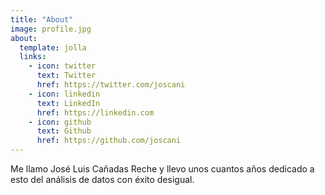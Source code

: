 ```yaml
---
title: "About"
image: profile.jpg
about:
  template: jolla
  links:
    - icon: twitter
      text: Twitter
      href: https://twitter.com/joscani
    - icon: linkedin
      text: LinkedIn
      href: https://linkedin.com
    - icon: github
      text: Github
      href: https://github.com/joscani
---
```


Me llamo José Luis Cañadas Reche y llevo unos cuantos años dedicado a esto del análisis de datos con éxito desigual.
